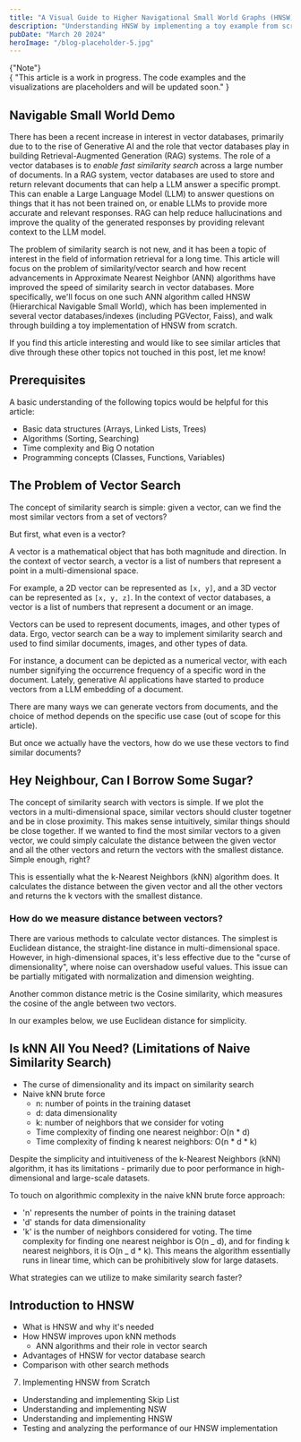 ```yaml
---
title: "A Visual Guide to Higher Navigational Small World Graphs (HNSW) and How It Makes Vector Search Faster"
description: "Understanding HNSW by implementing a toy example from scratch"
pubDate: "March 20 2024"
heroImage: "/blog-placeholder-5.jpg"
---
```



<div className="border-l-4 border-blue-400 bg-blue-50 p-4 m-0">
  <div className="flex m-0 p-0 ">
    <div className="flex-shrink-0 m-0 p-0 ">
      <ExclamationTriangleIcon
        className="h-5 w-5 text-blue-400"
        aria-hidden="true"
      />
    </div>
    <div className="ml-3">
      <div className="ml-3">
        <div className="text-sm font-medium text-blue-800">{"Note"}</div>
        <div className="mt-2 text-sm text-blue-700">
          {
            "This article is a work in progress. The code examples and the visualizations are placeholders and will be updated soon."
          }
        </div>
      </div>
    </div>
  </div>
</div>

<article className="prose lg:prose-xl">

# Navigable Small World Demo

<DisplayNSWGraph client:load />

There has been a recent increase in interest in vector databases, primarily due to to the rise of Generative AI and the role that vector databases play
in building Retrieval-Augmented Generation (RAG) systems. The role of a vector databases is to _enable fast similarity search_
across a large number of documents. In a RAG system, vector databases are used to store and return relevant documents that can help a LLM answer a specific prompt.
This can enable a Large Language Model (LLM) to answer questions on things that it has not been trained on, or enable LLMs to provide more accurate and relevant responses.
RAG can help reduce hallucinations and improve the quality of the generated responses by providing relevant context to the LLM model.

The problem of similarity search is not new, and it has been a topic of interest in the field of information retrieval for a long time.
This article will focus on the problem of similarity/vector search and how recent advancements in Approximate Nearest Neighbor (ANN)
algorithms have improved the speed of similarity search in vector databases. More specifically, we'll focus on one such ANN algorithm called HNSW (Hierarchical Navigable Small World), which has been implemented in several vector databases/indexes (including PGVector, Faiss), and walk through building a toy implementation of HNSW from scratch.

If you find this article interesting and would like to see similar articles that dive through these other topics not touched in this post, let me know!

## Prerequisites

A basic understanding of the following topics would be helpful for this article:

- Basic data structures (Arrays, Linked Lists, Trees)
- Algorithms (Sorting, Searching)
- Time complexity and Big O notation
- Programming concepts (Classes, Functions, Variables)

## The Problem of Vector Search

The concept of similarity search is simple: given a vector, can we find the most similar vectors from a set of vectors?

But first, what even is a vector?

A vector is a mathematical object that has both magnitude and direction. In the context of vector search, a vector is a list of numbers that represent a point in a multi-dimensional space.

For example, a 2D vector can be represented as `[x, y]`, and a 3D vector can be represented as `[x, y, z]`. In the context of vector databases, a vector is a list of numbers that represent a document or an image.

Vectors can be used to represent documents, images, and other types of data. Ergo, vector search can be a way to implement similarity search and used to find similar documents, images, and other types of data.

For instance, a document can be depicted as a numerical vector, with each number signifying the occurrence frequency of a specific word in the document. Lately, generative AI applications have started to produce vectors from a LLM embedding of a document.

There are many ways we can generate vectors from documents, and the choice of method depends on the specific use case (out of scope for this article).

But once we actually have the vectors, how do we use these vectors to find similar documents?

## Hey Neighbour, Can I Borrow Some Sugar?

The concept of similarity search with vectors is simple. If we plot the vectors in a multi-dimensional space, similar vectors should cluster togetner and be in close proximity. This makes sense intuitively, similar things should be close together. If we wanted to find the most similar vectors to a given vector, we could simply calculate the distance between the given vector and all the other vectors and return the vectors with the smallest distance. Simple enough, right?

This is essentially what the k-Nearest Neighbors (kNN) algorithm does. It calculates the distance between the given vector and all the other vectors and returns the k vectors with the smallest distance.

### How do we measure distance between vectors?

There are various methods to calculate vector distances. The simplest is Euclidean distance, the straight-line distance in multi-dimensional space. However, in high-dimensional spaces, it's less effective due to the "curse of dimensionality", where noise can overshadow useful values. This issue can be partially mitigated with normalization and dimension weighting.

Another common distance metric is the Cosine similarity, which measures the cosine of the angle between two vectors.

In our examples below, we use Euclidean distance for simplicity.

## Is kNN All You Need? (Limitations of Naive Similarity Search)

- The curse of dimensionality and its impact on similarity search
- Naive kNN brute force
  - n: number of points in the training dataset
  - d: data dimensionality
  - k: number of neighbors that we consider for voting
  - Time complexity of finding one nearest neighbor: O(n \* d)
  - Time complexity of finding k nearest neighbors: O(n \* d \* k)

Despite the simplicity and intuitiveness of the k-Nearest Neighbors (kNN) algorithm, it has its limitations - primarily due to poor performance in high-dimensional and large-scale datasets.

To touch on algorithmic complexity in the naive kNN brute force approach:

- 'n' represents the number of points in the training dataset
- 'd' stands for data dimensionality
- 'k' is the number of neighbors considered for voting. The time complexity for finding
  one nearest neighbor is O(n _ d), and for finding k nearest neighbors, it is O(n _ d \* k). This means the algorithm
  essentially runs in linear time, which can be prohibitively slow for large datasets.

What strategies can we utilize to make similarity search faster?

## Introduction to HNSW

- What is HNSW and why it's needed
- How HNSW improves upon kNN methods
  - ANN algorithms and their role in vector search
- Advantages of HNSW for vector database search
- Comparison with other search methods

7. Implementing HNSW from Scratch

- Understanding and implementing Skip List
- Understanding and implementing NSW
- Understanding and implementing HNSW
- Testing and analyzing the performance of our HNSW implementation

</article>
